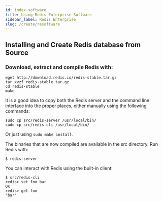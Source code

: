 ```yaml
---
id: index-software
title: Using Redis Enterprise Software
sidebar_label: Redis Enterprise
slug: /create/resoftware
---
```



## Installing and Create Redis database from Source


### Download, extract and compile Redis with:
 
```
wget http://download.redis.io/redis-stable.tar.gz
tar xvzf redis-stable.tar.gz
cd redis-stable
make
```

It is a good idea to copy both the Redis server and the command line interface into the proper places, either manually using the following commands:

```
sudo cp src/redis-server /usr/local/bin/
sudo cp src/redis-cli /usr/local/bin/
```
Or just using ```sudo make install.```

The binaries that are now compiled are available in the src directory. Run Redis with:
 
```
$ redis-server
```

You can interact with Redis using the built-in client:

```
$ src/redis-cli
redis> set foo bar
OK
redis> get foo
"bar"
```



